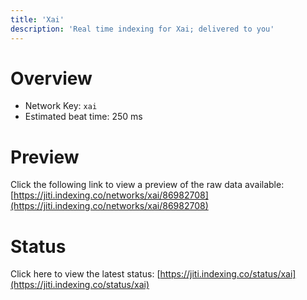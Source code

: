 ```yaml
---
title: 'Xai'
description: 'Real time indexing for Xai; delivered to you'
---
```


# Overview
- Network Key: `xai`
- Estimated beat time: 250 ms

# Preview
Click the following link to view a preview of the raw data available: [https://jiti.indexing.co/networks/xai/86982708](https://jiti.indexing.co/networks/xai/86982708)

# Status
Click here to view the latest status: [https://jiti.indexing.co/status/xai](https://jiti.indexing.co/status/xai)
